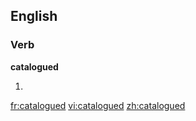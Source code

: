 
==English==

===Verb===
'''catalogued'''

# {{past of|[[catalogue]]}}

{{anagrams:en/aacdeglotu}}
[[fr:catalogued]]
[[vi:catalogued]]
[[zh:catalogued]]